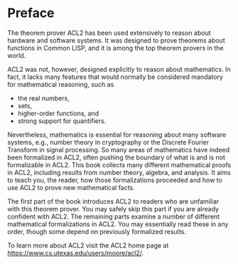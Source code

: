 # Preface {.unnumbered}

The theorem prover ACL2 has been used extensively to reason about 
hardware and software systems. It was designed to prove theorems
about functions in Common LISP, and it is among the top theorem
provers in the world.

ACL2 was not, however, designed explicitly to reason about mathematics.
In fact, it lacks many features that would normally be considered
mandatory for mathematical reasoning, such as

* the real numbers,
* sets,
* higher-order functions, and
* strong support for quantifiers.

Nevertheless, mathematics is essential for reasoning about many software
systems, e.g., number theory in cryptography or the Discrete Fourier Transform 
in signal processing. So many areas of mathematics have indeed been formalized
in ACL2, often pushing the boundary of what is and is not formalizable in
ACL2. This book collects many different mathematical proofs in ACL2, including
results from number theory, algebra, and analysis. It aims to teach you, the
reader, how those formalizations proceeded and how to use ACL2 to prove new
mathematical facts.

The first part of the book introduces ACL2 to readers who are unfamiliar with
this theorem prover. You may safely skip this part if you are already confident
with ACL2. The remaining parts examine a number of different mathematical 
formalizations in ACL2. You may essentially read these in any order, though
some depend on previously formalized results.

To learn more about ACL2 visit the ACL2 home page at <https://www.cs.utexas.edu/users/moore/acl2/>.
